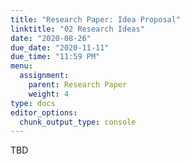 ```yaml
---
title: "Research Paper: Idea Proposal"
linktitle: "02 Research Ideas"
date: "2020-08-26"
due_date: "2020-11-11"
due_time: "11:59 PM"
menu:
  assignment:
    parent: Research Paper
    weight: 4
type: docs
editor_options: 
  chunk_output_type: console
---
```


TBD
